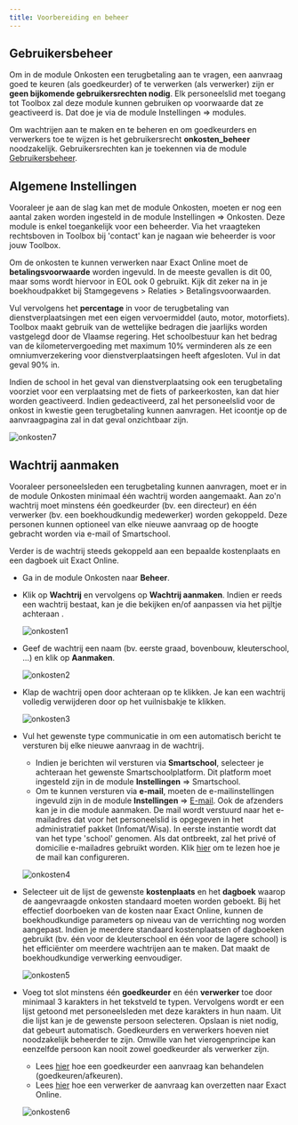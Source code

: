 ```yaml
---
title: Voorbereiding en beheer 
---
```


## Gebruikersbeheer

Om in de module Onkosten een terugbetaling aan te vragen, een aanvraag goed te keuren (als goedkeurder) of te verwerken (als verwerker) zijn er **geen bijkomende gebruikersrechten nodig**. Elk personeelslid met toegang tot Toolbox zal deze module kunnen gebruiken op voorwaarde dat ze geactiveerd is. Dat doe je via de module Instellingen => modules.

Om wachtrijen aan te maken en te beheren en om goedkeurders en verwerkers toe te wijzen is het gebruikersrecht **onkosten_beheer** noodzakelijk. Gebruikersrechten kan je toekennen via de module [Gebruikersbeheer](/gebruikersbeheer).

## Algemene Instellingen 

Vooraleer je aan de slag kan met de module Onkosten, moeten er nog een aantal zaken worden ingesteld in de module Instellingen => Onkosten. Deze module is enkel toegankelijk voor een beheerder. Via het vraagteken rechtsboven in Toolbox bij 'contact' kan je nagaan wie beheerder is voor jouw Toolbox.

Om de onkosten te kunnen verwerken naar Exact Online moet de **betalingsvoorwaarde** worden ingevuld. In de meeste gevallen is dit 00, maar soms wordt hiervoor in EOL ook 0 gebruikt. Kijk dit zeker na in je boekhoudpakket bij Stamgegevens > Relaties > Betalingsvoorwaarden. 

Vul vervolgens het **percentage** in voor de terugbetaling van dienstverplaatsingen met een eigen vervoermiddel (auto, motor, motorfiets). Toolbox maakt gebruik van de wettelijke bedragen die jaarlijks worden vastgelegd door de Vlaamse regering. Het schoolbestuur kan het bedrag van de kilometervergoeding met maximum 10% verminderen als ze een omniumverzekering voor dienstverplaatsingen heeft afgesloten. Vul in dat geval 90% in. 

Indien de school in het geval van dienstverplaatsing ook een terugbetaling voorziet voor een verplaatsing met de fiets of parkeerkosten, kan dat hier worden geactiveerd. Indien gedeactiveerd, zal het personeelslid voor de onkost in kwestie geen terugbetaling kunnen aanvragen. Het icoontje op de aanvraagpagina zal in dat geval onzichtbaar zijn. 

![onkosten7](./onkosten7.PNG)

## Wachtrij aanmaken

Vooraleer personeelsleden een terugbetaling kunnen aanvragen, moet er in de module Onkosten minimaal één wachtrij worden aangemaakt. Aan zo'n wachtrij moet minstens één goedkeurder (bv. een directeur) en één verwerker (bv. een boekhoudkundig medewerker) worden gekoppeld. Deze personen kunnen optioneel van elke nieuwe aanvraag op de hoogte gebracht worden via e-mail of Smartschool. 

Verder is de wachtrij steeds gekoppeld aan een bepaalde kostenplaats en een dagboek uit Exact Online. 

- Ga in de module Onkosten naar **Beheer**.  

- Klik op **Wachtrij** en vervolgens op **Wachtrij aanmaken**. Indien er reeds een wachtrij bestaat, kan je die bekijken en/of aanpassen via het pijltje achteraan <LegacyAction img="PijlOnder.png"/>.

    ![onkosten1](./onkosten1.png)

- Geef de wachtrij een naam (bv. eerste graad, bovenbouw, kleuterschool, ...) en klik op **Aanmaken**.

    ![onkosten2](./onkosten2.png)

- Klap de wachtrij open door achteraan op <LegacyAction img="PijlOnder.png"/> te klikken. Je kan een wachtrij volledig verwijderen door op het vuilnisbakje <LegacyAction img="remove4.PNG"/>te klikken.

    ![onkosten3](./onkosten3.png)

- Vul het gewenste type communicatie in om een automatisch bericht te versturen bij elke nieuwe aanvraag in de wachtrij. 
    - Indien je berichten wil versturen via **Smartschool**, selecteer je achteraan het gewenste Smartschoolplatform. Dit platform moet ingesteld zijn in de module **Instellingen** => Smartschool. 
    - Om te kunnen versturen via **e-mail**, moeten de e-mailinstellingen ingevuld zijn in de module **Instellingen** => [E-mail](/e-mail/). Ook de afzenders kan je in die module aanmaken. De mail wordt verstuurd naar het e-mailadres dat voor het personeelslid is opgegeven in het administratief pakket (Infomat/Wisa). In eerste instantie wordt dat van het type 'school' genomen. Als dat ontbreekt, zal het privé of domicilie e-mailadres gebruikt worden. Klik [hier](/e-mail/) om te lezen hoe je de mail kan configureren.

  ![onkosten4](./onkosten4.png)

- Selecteer uit de lijst de gewenste **kostenplaats** en het **dagboek** waarop de aangevraagde onkosten standaard moeten worden geboekt. Bij het effectief doorboeken van de kosten naar Exact Online, kunnen de boekhoudkundige parameters op niveau van de verrichting nog worden aangepast. Indien je meerdere standaard kostenplaatsen of dagboeken gebruikt (bv. één voor de kleuterschool en één voor de lagere school) is het efficiënter om meerdere wachtrijen aan te maken. Dat maakt de boekhoudkundige verwerking eenvoudiger.

    ![onkosten5](./onkosten5.png) 

- Voeg tot slot minstens één **goedkeurder** en één **verwerker** toe door minimaal 3 karakters in het tekstveld te typen. Vervolgens wordt er een lijst getoond met personeelsleden met deze karakters in hun naam. Uit die lijst kan je de gewenste persoon selecteren. Opslaan is niet nodig, dat gebeurt automatisch. Goedkeurders en verwerkers hoeven niet noodzakelijk beheerder te zijn. Omwille van het vierogenprincipe kan eenzelfde persoon kan nooit zowel goedkeurder als verwerker zijn. 
    
    - Lees [hier](/aanvraag_behandelen) hoe een goedkeurder een aanvraag kan behandelen (goedkeuren/afkeuren). 
    - Lees [hier](/aanvraag_verwerken) hoe een verwerker de aanvraag kan overzetten naar Exact Online. 

    ![onkosten6](./onkosten6.png) 


